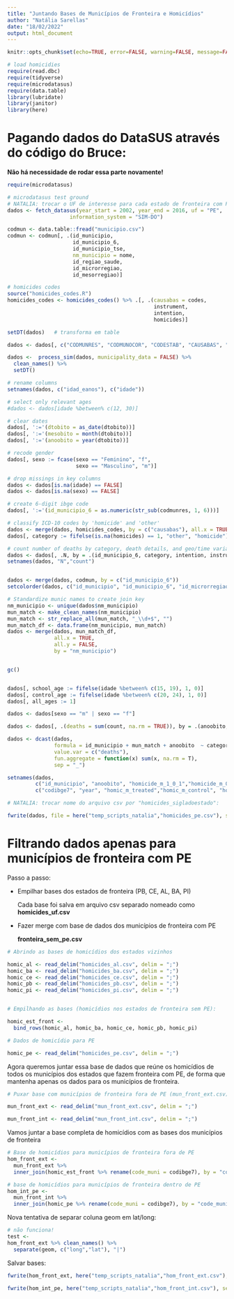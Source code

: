 ---
title: "Juntando Bases de Municípios de Fronteira e Homicídios"
author: "Natália Sarellas"
date: "18/02/2022"
output: html_document
---

```{r setup, include=FALSE}
knitr::opts_chunk$set(echo=TRUE, error=FALSE, warning=FALSE, message=FALSE)
```

```{r}
# load homicidies
require(read.dbc)
require(tidyverse)
require(microdatasus)
require(data.table)
library(lubridate)
library(janitor)
library(here)
```


# Pagando dados do DataSUS através do código do Bruce:

**Não há necessidade de rodar essa parte novamente! **

```{r eval=FALSE, include=FALSE}
require(microdatasus)

# microdatasus test ground
# NATALIA: trocar o UF de interesse para cada estado de fronteira com PE:
dados <- fetch_datasus(year_start = 2002, year_end = 2016, uf = "PE",
                    information_system = "SIM-DO")

codmun <- data.table::fread("municipio.csv")
codmun <- codmun[, .(id_municipio,
                     id_municipio_6,
                     id_municipio_tse,
                     nm_municipio = nome,
                     id_regiao_saude,
                     id_microrregiao,
                     id_mesorregiao)]

# homicides codes
source("homicides_codes.R")
homicides_codes <- homicides_codes() %>% .[, .(causabas = codes,
                                               instrument,
                                               intention,
                                               homicides)]

setDT(dados)   # transforma em table

dados <- dados[, c("CODMUNRES", "CODMUNOCOR", "CODESTAB", "CAUSABAS", "CIRCOBITO", "LOCOCOR", "HORAOBITO", "DTOBITO", "DTNASC", "IDADE","SEXO", "RACACOR", "ESC", "ESC2010", "ESCMAE", "ESCMAE2010")]

dados <-  process_sim(dados, municipality_data = FALSE) %>%
  clean_names() %>%
  setDT()

# rename columns
setnames(dados, c("idad_eanos"), c("idade"))

# select only relevant ages
#dados <- dados[idade %between% c(12, 30)]

# clear dates
dados[, ':='(dtobito = as_date(dtobito))]
dados[, ':='(mesobito = month(dtobito))]
dados[, ':='(anoobito = year(dtobito))]

# recode gender
dados[, sexo := fcase(sexo == "Feminino", "f",
                      sexo == "Masculino", "m")]

# drop missings in key columns
dados <- dados[is.na(idade) == FALSE]
dados <- dados[is.na(sexo) == FALSE]

# create 6-digit ibge code
dados[, ':='(id_municipio_6 = as.numeric(str_sub(codmunres, 1, 6)))]

# classify ICD-10 codes by 'homicide' and 'other'
dados <- merge(dados, homicides_codes, by = c("causabas"), all.x = TRUE)
dados[, category := fifelse(is.na(homicides) == 1, "other", "homicide")]

# count number of deaths by category, death details, and geo/time variables
dados <- dados[, .N, by = .(id_municipio_6, category, intention, instrument, anoobito, idade, sexo)]
setnames(dados, "N","count")


dados <- merge(dados, codmun, by = c("id_municipio_6"))
setcolorder(dados, c("id_municipio", "id_municipio_6", "id_microrregiao", "id_mesorregiao", "id_municipio_tse", "id_regiao_saude", "nm_municipio", "anoobito", "idade", "sexo", "intention", "instrument", "category", "count"))

# Standardize munic names to create join key
nm_municipio <- unique(dados$nm_municipio)
mun_match <- make_clean_names(nm_municipio)
mun_match <- str_replace_all(mun_match, "_\\d+$", "")
mun_match_df <- data.frame(nm_municipio, mun_match)
dados <- merge(dados, mun_match_df,
               all.x = TRUE,
               all.y = FALSE,
               by = "nm_municipio")


gc()


dados[, school_age := fifelse(idade %between% c(15, 19), 1, 0)]
dados[, control_age := fifelse(idade %between% c(20, 24), 1, 0)]
dados[, all_ages := 1]

dados <- dados[sexo == "m" | sexo == "f"]

dados <- dados[, .(deaths = sum(count, na.rm = TRUE)), by = .(anoobito, id_municipio, mun_match, category, sexo, school_age, control_age, all_ages)]

dados <- dcast(dados,
               formula = id_municipio + mun_match + anoobito  ~ category + sexo + school_age + control_age + all_ages,
               value.var = c("deaths"),
               fun.aggregate = function(x) sum(x, na.rm = T),
               sep = "_")

setnames(dados,
         c("id_municipio", "anoobito", "homicide_m_1_0_1","homicide_m_0_1_1", "homicide_m_0_0_1","homicide_f_1_0_1","homicide_f_0_1_1", "homicide_f_0_0_1", "other_m_1_0_1", "other_m_0_1_1","other_m_0_0_1", "other_f_1_0_1", "other_f_0_1_1","other_f_0_0_1"),
         c("codibge7", "year", "homic_m_treated","homic_m_control", "homic_m_all","homic_f_treated","homic_f_control", "homic_f_all", "other_m_treated","other_m_control", "other_m_all", "other_f_treated","other_f_control", "other_f_all"))

# NATALIA: trocar nome do arquivo csv por "homicides_sigladoestado":

fwrite(dados, file = here("temp_scripts_natalia","homicides_pe.csv"), sep = ";")

```





# Filtrando dados apenas para municípios de fronteira com PE 


Passo a passo:

- Empilhar bases dos estados de fronteira (PB, CE, AL, BA, PI)

    Cada base foi salva em arquivo csv separado nomeado como **homicides_uf.csv**
    
- Fazer merge com base de dados dos municípios de fronteira com PE

    **fronteira_sem_pe.csv**
    
    
```{r}
# Abrindo as bases de homicídios dos estados vizinhos

homic_al <- read_delim("homicides_al.csv", delim = ";")
homic_ba <- read_delim("homicides_ba.csv", delim = ";")
homic_ce <- read_delim("homicides_ce.csv", delim = ";")
homic_pb <- read_delim("homicides_pb.csv", delim = ";")
homic_pi <- read_delim("homicides_pi.csv", delim = ";")


# Empilhando as bases (homicídios nos estados de fronteira sem PE):

homic_est_front <-
  bind_rows(homic_al, homic_ba, homic_ce, homic_pb, homic_pi)

# Dados de homicídio para PE

homic_pe <- read_delim("homicides_pe.csv", delim = ";")


```

Agora queremos juntar essa base de dados que reúne os homicídios de todos os municípios dos estados que fazem fronteira com PE, de forma que mantenha apenas os dados para os municípios de fronteira. 


```{r}
# Puxar base com municípios de fronteira fora de PE (mun_front_ext.csv) e dentro de PE (mun_front_int.csv)

mun_front_ext <- read_delim("mun_front_ext.csv", delim = ";") 

mun_front_int <- read_delim("mun_front_int.csv", delim = ";") 


```


Vamos juntar a base completa de homicídios com as bases dos municípios de fronteira

```{r}

# Base de homicídios para municípios de fronteira fora de PE
hom_front_ext <-
  mun_front_ext %>%
  inner_join(homic_est_front %>% rename(code_muni = codibge7), by = "code_muni") 

# base de homicídios para municípios de fronteira dentro de PE
hom_int_pe <-
  mun_front_int %>%
  inner_join(homic_pe %>% rename(code_muni = codibge7), by = "code_muni")


```

Nova tentativa de separar coluna geom em lat/long:

```{r}

# não funciona!
test <-
hom_front_ext %>% clean_names() %>%
  separate(geom, c("long","lat"), "|")
```

Salvar bases: 

```{r}

fwrite(hom_front_ext, here("temp_scripts_natalia","hom_front_ext.csv"), sep = ";")

fwrite(hom_int_pe, here("temp_scripts_natalia","hom_front_int.csv"), sep = ";")

```


